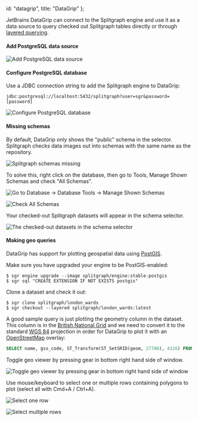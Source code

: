   id: "datagrip",
  title: "DataGrip"
};

JetBrains DataGrip can connect to the Splitgraph engine and use it as a data source to query checked out Splitgraph tables directly or through [layered querying](../large_datasets/layered_querying).

#### Add PostgreSQL data source

![Add PostgreSQL data source](https://raw.githubusercontent.com/splitgraph/splitgraph.com/master/content/docs/0700_integrating_splitgraph/images/datagrip/1-add-postgres-db.png)

#### Configure PostgreSQL database

Use a JDBC connection string to add the Splitgraph engine to DataGrip:

```
jdbc:postgresql://localhost:5432/splitgraph?user=sgr&password=[password]
```

![Configure PostgreSQL database](https://raw.githubusercontent.com/splitgraph/splitgraph.com/master/content/docs/0700_integrating_splitgraph/images/datagrip/2-configure-postgres-db.png)

#### Missing schemas

By default, DataGrip only shows the "public" schema in the selector. Splitgraph checks data images out into
schemas with the same name as the repository.

![Splitgraph schemas missing](https://raw.githubusercontent.com/splitgraph/splitgraph.com/master/content/docs/0700_integrating_splitgraph/images/datagrip/3-schemas-missing.png)

To solve this, right click on the database, then go to Tools, Manage Shown Schemas and check "All Schemas".

![Go to Database -> Database Tools -> Manage Shown Schemas](https://raw.githubusercontent.com/splitgraph/splitgraph.com/master/content/docs/0700_integrating_splitgraph/images/datagrip/4-solution-manage-shown-schemas.png)

![Check All Schemas](https://raw.githubusercontent.com/splitgraph/splitgraph.com/master/content/docs/0700_integrating_splitgraph/images/datagrip/5-check-all-schemas.png)

Your checked-out Splitgraph datasets will appear in the schema selector.

![The checked-out datasets in the schema selector](https://raw.githubusercontent.com/splitgraph/splitgraph.com/master/content/docs/0700_integrating_splitgraph/images/datagrip/6-everything-there-all-good.png)

#### Making geo queries

DataGrip has support for plotting geospatial data using [PostGIS](https://postgis.net).

Make sure you have upgraded your engine to be PostGIS-enabled:

```shell-session
$ sgr engine upgrade --image splitgraph/engine:stable-postgis
$ sgr sql "CREATE EXTENSION IF NOT EXISTS postgis"
```

Clone a dataset and check it out:

```shell-session
$ sgr clone splitgraph/london_wards
$ sgr checkout --layered splitgraph/london_wards:latest
```

A good sample query is just plotting the geometry column in the dataset. This column is in the
 [British National Grid](https://epsg.io/27700) and we need to convert it to the standard
 [WGS 84](https://epsg.io/4326) projection in order for DataGrip to plot it with an
 [OpenStreetMap](https://www.openstreetmap.org/) overlay:

```sql
SELECT name, gss_code, ST_Transform(ST_SetSRID(geom, 27700), 4326) FROM "splitgraph/london_wards".city_merged_2018
```

Toggle geo viewer by pressing gear in bottom right hand side of window.

![Toggle geo viewer by pressing gear in bottom right hand side of window](https://raw.githubusercontent.com/splitgraph/splitgraph.com/master/content/docs/0700_integrating_splitgraph/images/datagrip/7-making-geo-query.png)

Use mouse/keyboard to select one or multiple rows containing polygons to plot (select all with Cmd+A / Ctrl+A).

![Select one row](https://raw.githubusercontent.com/splitgraph/splitgraph.com/master/content/docs/0700_integrating_splitgraph/images/datagrip/9-select-one.png)

![Select multiple rows](https://raw.githubusercontent.com/splitgraph/splitgraph.com/master/content/docs/0700_integrating_splitgraph/images/datagrip/10-select-multiple.png)